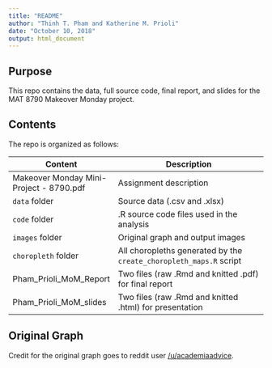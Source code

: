 ```yaml
---
title: "README"
author: "Thinh T. Pham and Katherine M. Prioli"
date: "October 10, 2018"
output: html_document
---
```


## **Purpose**

This repo contains the data, full source code, final report, and slides for the MAT 8790 Makeover Monday project.

## **Contents**

The repo is organized as follows:

| **Content**                             	| **Description**                                                    	|
|-----------------------------------------	|--------------------------------------------------------------------	|
| Makeover Monday Mini-Project - 8790.pdf 	| Assignment description                                             	|
| `data` folder                           	| Source data (.csv and .xlsx)                                       	|
| `code` folder                           	| .R source code files used in the analysis                          	|
| `images` folder                         	| Original graph and output images                                   	|
| `choropleth` folder                     	| All choropleths generated by the `create_choropleth_maps.R` script 	|
| Pham_Prioli_MoM_Report                  	| Two files (raw .Rmd and knitted .pdf) for final report             	|
| Pham_Prioli_MoM_slides                  	| Two files (raw .Rmd and knitted .html) for presentation            	|

## **Original Graph**

Credit for the original graph goes to reddit user [/u/academiaadvice](http://www.reddit.com/u/academiaadvice).